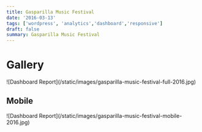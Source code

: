```yaml
---
title: Gasparilla Music Festival
date: '2016-03-13'
tags: ['wordpress', 'analytics','dashboard','responsive']
draft: false
summary: Gasparilla Music Festival
---
```


# Gallery

<div className="flex flex-wrap -mx-2 overflow-auto xl:-mx-2">
  <div className="my-1 px-2 w-full overflow-hidden xl:my-1 xl:px-2">
    ![Dashboard Report](/static/images/gasparilla-music-festival-full-2016.jpg)
  </div>
</div>

## Mobile

<div className="flex flex-wrap -mx-2 overflow-auto xl:-mx-2">
  <div className="my-1 px-2 w-full overflow-hidden xl:my-1 xl:px-2">
    ![Dashboard Report](/static/images/gasparilla-music-festival-mobile-2016.jpg)
  </div>
</div>
